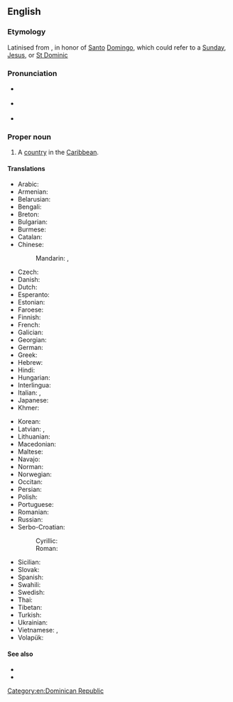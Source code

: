 ==English==
{{wikipedia}}

===Etymology===
Latinised from {{etyl|es|en}}, in honor of [[santo#Spanish|Santo]] [[domingo#Spanish|Domingo]], which could refer to a [[Sunday]], [[Jesus]], or [[w:Saint Dominic|St Dominic]]

===Pronunciation===
* {{a|UK}} {{IPA|/dɒmˌɪn.ɪ.kən ɹɪˈpʌb.lɪk/|lang=en}}
* {{a|US}} {{IPA|/doʊˌmɪn.ɪ.kən ɹəˈpʌb.lɪk/|lang=en}}
* {{audio|en-us-Dominican Republic.ogg|Audio (US)|lang=en}}

===Proper noun===
{{en-proper noun|head=[[Dominican]] [[republic|Republic]]}}

# {{senseid|en|Q786}}A [[country]] in the [[Caribbean]].

====Translations====
{{trans-top|id=Q786|country in the Caribbean}}
* Arabic: {{t|ar|جُمْهُورِيَّة اَلدُّومِنِيكَان|f|tr=jumhuriyya d-duminikān}}
* Armenian: {{t|hy|Դոմինիկյան Հանրապետություն}}
* Belarusian: {{t|be|Дамініка́нская Рэспу́бліка|f}}
* Bengali: {{t|bn|ডোমিনিকান প্রজাতন্ত্র|sc=Beng}}
* Breton: {{t|br|Republik Dominikan}}
* Bulgarian: {{t|bg|Доминика́нска репу́блика|f}}
* Burmese: {{t|my|ဒိုမီနီကန်သမ္မတ}}
* Catalan: {{t+|ca|República Dominicana|f}}
* Chinese:
*: Mandarin: {{t+|cmn|多米尼加共和國|sc=Hani}}, {{t+|cmn|多米尼加共和国|tr=Duōmǐníjiā gònghéguó|sc=Hani}}
* Czech: {{t+|cs|Dominikánská republika|f}}
* Danish: {{t|da|Dominikanske Republik}}
* Dutch: {{t+|nl|Dominicaanse Republiek}}
* Esperanto: {{t+|eo|Domingo}}
* Estonian: {{t+|et|[[Dominikaani]] [[vabariik|Vabariik]]}}
* Faroese: {{t|fo|Dominikalýðveldið|n}}
* Finnish: {{t+|fi|Dominikaaninen tasavalta}}
* French: {{t+|fr|République dominicaine}}
* Galician: {{t+|gl|República Dominicana|f}}
* Georgian: {{t|ka|დომინიკელთა რესპუბლიკა}}
* German: {{t+|de|Dominikanische Republik|f}}
* Greek: {{t+|el|Δομινικανή Δημοκρατία|f}}
* Hebrew: {{t|he|הרפובליקה הדומיניקנית|f|tr=ha-republika ha-dominikanit|sc=Hebr}}
* Hindi: {{t|hi|दोमिनिकन गणराज्य}}
* Hungarian: {{t+|hu|Dominikai Köztársaság}}
* Interlingua: {{t|ia|Republica Dominican}}
* Italian: {{t|it|Repubblica dominicana}}, {{qualifier|a correct translation}} {{t+|it|Repubblica Dominicana|f}}
* Japanese: {{t|ja|ドミニカ共和国|tr=Dominika kyōwakoku}}
* Khmer: {{t+|km|សាធារណរដ្ឋដូមីនីក|tr=sa thea rak nak roth dominik|sc=Khmr}}
{{trans-mid}}
* Korean: {{t|ko|^도미니카 공화국}}
* Latvian: {{t|lv|Dominikāna|f}}, {{t|lv|Dominikānas Republika|f}}
* Lithuanian: {{t+|lt|Dominikos Respublika|f}}
* Macedonian: {{t+|mk|Доминика́нска Република|f|sc=Cyrl}}
* Maltese: {{t|mt|Repubblika Dominikana|f|alt=ir-Repubblika Dominikana}}
* Navajo: {{t|nv|Domingo bikéyah}}
* Norman: {{t|nrf|Républyique Dominnicaine|f}}
* Norwegian: {{t|no|Den dominikanske republikk}}
* Occitan: {{t+|oc|Republica Dominicana|f}}
* Persian: {{t|fa|جمهوری دومینیکن|tr=jomhuri-ye dominikan}}
* Polish: {{t+|pl|Dominikana}}
* Portuguese: {{t+|pt|República Dominicana}}
* Romanian: {{t+|ro|Republica Dominicană|f}}
* Russian: {{t|ru|Доминика́нская Респу́блика|f}}
* Serbo-Croatian:
*: Cyrillic: {{t|sh|Доминиканска Република|f|sc=Cyrl}}
*: Roman: {{t+|sh|Dominikanska Republika|f}}
* Sicilian: {{t|scn|Ripùbbrica Duminicana|f}}
* Slovak: {{t|sk|Dominikánska republika|f}}
* Spanish: {{t+|es|República Dominicana}}
* Swahili: {{t+|sw|Jamhuri ya Dominika}}
* Swedish: {{t+|sv|Dominikanska republiken}}
* Thai: {{t+|th|สาธารณรัฐโดมินิกัน}}
* Tibetan: {{t|bo|ཌོ་མི་ནི་ཀན་སྤྱི་མཐུན་རྒྱལ་ཁབ|sc=Tibt}}
* Turkish: {{t+|tr|Dominik Cumhuriyeti}}
* Ukrainian: {{t+|uk|Домініка́нська Респу́бліка|f}}
* Vietnamese: {{t|vi|Cộng hoà Đô-mi-ni-ca-na}}, {{t|vi|Đô-mi-ni-ca-na}}
* Volapük: {{t+|vo|Sandominän}}
{{trans-bottom}}

====See also====
* {{l|en|Santo Domingo}}
* {{list:countries of North America/en}}

[[Category:en:Dominican Republic]]